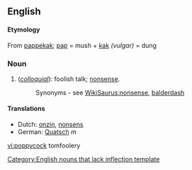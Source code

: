 ==English==

====Etymology====
From {{D.}} [[pappekak]]; [[pap]] = mush + [[kak]] ''(vulgar)'' = dung

===Noun===
#(''[[colloquial]]''): foolish talk; [[nonsense]].
#:Synonyms - see [[WikiSaurus:nonsense]], [[balderdash]]

====Translations====
*Dutch: [[onzin]], [[nonsens]]
*German: [[Quatsch]] ''m''

[[Category:English nouns that lack inflection template]]

[[vi:poppycock]]
tomfoolery